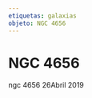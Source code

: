```yaml
---
etiquetas: galaxias
objeto: NGC 4656
---
```


# NGC 4656

<Imagen
  src="registro/ngc-4656_20190426_1_ngc4656.jpg"
  fecha="20190426"
/>

ngc 4656 26Abril 2019